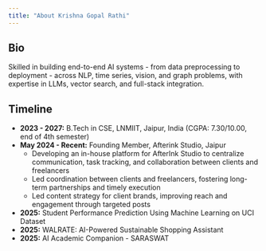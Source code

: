 ```yaml
---
title: "About Krishna Gopal Rathi"
---
```


## Bio

Skilled in building end-to-end AI systems - from data preprocessing to deployment - across NLP, time series, vision, and graph problems, with expertise in LLMs, vector search, and full-stack integration.

## Timeline

- **2023 - 2027:** B.Tech in CSE, LNMIIT, Jaipur, India (CGPA: 7.30/10.00, end of 4th semester)
- **May 2024 - Recent:** Founding Member, Afterink Studio, Jaipur
  - Developing an in-house platform for AfterInk Studio to centralize communication, task tracking, and collaboration between clients and freelancers
  - Led coordination between clients and freelancers, fostering long-term partnerships and timely execution
  - Led content strategy for client brands, improving reach and engagement through targeted posts
- **2025:** Student Performance Prediction Using Machine Learning on UCI Dataset
- **2025:** WALRATE: AI-Powered Sustainable Shopping Assistant
- **2025:** AI Academic Companion - SARASWAT
